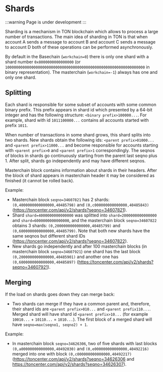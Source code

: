 # Shards

:::warning
Page is under development
:::

Sharding is a mechanism in TON blockchain which allows to process a large number of transactions. The main idea of sharding in TON is that when account A sends a message to account B and account C sends a message to account D both of these operations can be performed asynchronously.

By default in the Basechain (`workchain=0`) there is only one shard with a shard number `0x8000000000000000` (or `1000000000000000000000000000000000000000000000000000000000000000` in binary representation). The masterchain (`workchain=-1`) always has one and only one shard.

## Splitting

Each shard is responsible for some subset of accounts with some common binary prefix. This prefix appears in shard id which presented by a 64-bit integer and has the following structure: `<binary prefix>100000...`. For example, shard with id `1011100000...` contains all accounts started with prefix `1011`.

When number of transactions in some shard grows, this shard splits into two shards. New shards obtain the following ids: `<parent prefix>01000...` and `<parent prefix>11000...` and become responsible for accounts starting with `<parent prefix>0` and `<parent prefix>1` correspondingly. The seqnos of blocks in shards go continuously starting from the parent last seqno plus 1. After split, shards go independently and may have different seqnos.

Masterchain block contains information about shards in their headers. After the block of shard appears in masterchain header it may be considered as finished (it cannot be rolled back).

Example:
* Masterchain block `seqno=34607821` has 2 shards: `(0,4000000000000000,40485798)` and `(0,c000000000000000,40485843)` (https://toncenter.com/api/v2/shards?seqno=34607821).
* Shard `shard=4000000000000000` was splitted into `shard=2000000000000000` and `shard=6000000000000000`, and the masterchain block `seqno=34607822` obtains 3 shards: `(0,2000000000000000,40485799)` and `(0,6000000000000000,40485799)`. Note that both new shards have the same seqnos but different shard IDs (https://toncenter.com/api/v2/shards?seqno=34607822).
* New shards go independently and after 100 masterchain blocks (in masterchain block `seqno=34607921`) one shard has the last block `(0,2000000000000000,40485901)` and another one has `(0,6000000000000000,40485897)` (https://toncenter.com/api/v2/shards?seqno=34607921).

## Merging
If the load on shards goes down they can merge back:
* Two shards can merge if they have a common parent and, therefore, their shard ids are `<parent prefix>010...` and `<parent prefix110...`. Merged shard will have shard id `<parent prefix>10...` (for example `10010...` + `10110...` = `1010...`). The first block of a merged shard will have `seqno=max(seqno1, seqno2) + 1`.

Example:
* In masterchain block `seqno=34626306`, two of five shards with last blocks `(0,a000000000000000,40492030)` and `(0,e000000000000000,40492216)` merged into one with block `(0,c000000000000000,40492217)` (https://toncenter.com/api/v2/shards?seqno=34626306 and https://toncenter.com/api/v2/shards?seqno=34626307).
